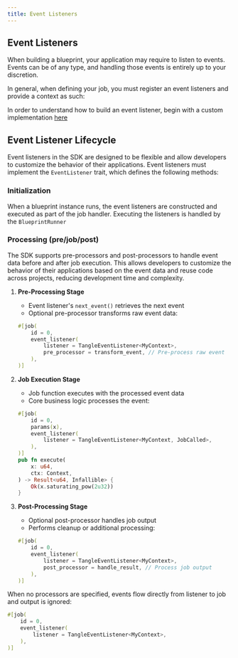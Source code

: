 ```yaml
---
title: Event Listeners
---
```



## Event Listeners

When building a blueprint, your application may require to listen to events. Events can be of any type, and handling those events is entirely up to your discretion.

In general, when defining your job, you must register an event listeners and provide a context as such:

<GithubFileReaderDisplay
  url="https://github.com/tangle-network/blueprint-template/blob/main/src/lib.rs"
  fromLine={12}
  toLine={36}
  title="Example Blueprint Job with Tangle JobCalled Event Listener"
/>

In order to understand how to build an event listener, begin with a custom implementation [here](./custom-listeners.mdx)

## Event Listener Lifecycle

Event listeners in the SDK are designed to be flexible and allow developers to customize the behavior of their applications. Event listeners must implement the `EventListener` trait, which defines the following methods:

<GithubFileReaderDisplay
  url="https://github.com/tangle-network/gadget/blob/main/crates/event-listeners/core/src/lib.rs"
  fromLine={14}
  toLine={25}
  title="Event Listener Trait Definition"
/>

### Initialization

When a blueprint instance runs, the event listeners are constructed and executed as part of the job handler. Executing the listeners is handled by the `BlueprintRunner`

<GithubFileReaderDisplay
  url="https://github.com/tangle-network/gadget/blob/main/blueprints/incredible-squaring/src/main.rs"
  fromLine={7}
  toLine={30}
  title="Example Blueprint Runner execution"
/>

### Processing (pre/job/post)

The SDK supports pre-processors and post-processors to handle event data before and after job execution. This allows developers to customize the behavior of their applications based on the event data and reuse code across projects, reducing development time and complexity.

1. **Pre-Processing Stage**

   - Event listener's `next_event()` retrieves the next event
   - Optional pre-processor transforms raw event data:

   ```rust
   #[job(
       id = 0,
       event_listener(
           listener = TangleEventListener<MyContext>,
           pre_processor = transform_event, // Pre-process raw event
       ),
   )]
   ```

2. **Job Execution Stage**

   - Job function executes with the processed event data
   - Core business logic processes the event:

   ```rust
   #[job(
       id = 0,
       params(x),
       event_listener(
           listener = TangleEventListener<MyContext, JobCalled>,
       ),
   )]
   pub fn execute(
       x: u64,
       ctx: Context,
   ) -> Result<u64, Infallible> {
       Ok(x.saturating_pow(2u32))
   }
   ```

3. **Post-Processing Stage**
   - Optional post-processor handles job output
   - Performs cleanup or additional processing:
   ```rust
   #[job(
       id = 0,
       event_listener(
           listener = TangleEventListener<MyContext>,
           post_processor = handle_result, // Process job output
       ),
   )]
   ```

When no processors are specified, events flow directly from listener to job and output is ignored:

```rust
#[job(
    id = 0,
    event_listener(
        listener = TangleEventListener<MyContext>,
    ),
)]
```
